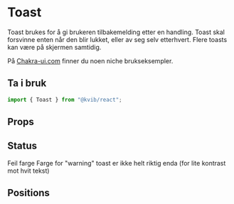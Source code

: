 
<Meta of={ToastStories} />

# Toast

Toast brukes for å gi brukeren tilbakemelding etter en handling. Toast skal forsvinne enten når den blir lukket,
eller av seg selv etterhvert. Flere toasts kan være på skjermen samtidig.

På [Chakra-ui.com](https://chakra-ui.com/docs/components/toast) finner du noen niche brukseksempler.

## Ta i bruk

```jsx
import { Toast } from "@kvib/react";
```

## Props

<Card variant="outline">
    <CardBody>
        <Story of={ToastStories.Toast} />
    </CardBody>
</Card>

<Source code={ToastStrings.ToastExample} dark />
<Controls of={ToastStories.Toast} />

## Status

<Alert status="warning">
    <AlertIcon/>
    <AlertTitle>
        Feil farge
    </AlertTitle>
    <AlertDescription>
        Farge for "warning" toast er ikke helt riktig enda (for lite kontrast mot hvit tekst)
    </AlertDescription>
</Alert>
<Card variant="outline">
    <CardBody>
        <Story of={ToastStories.ToastStatus} />
    </CardBody>
</Card>

<Source code={ToastStrings.ToastStatus} dark />

## Positions

<Card variant="outline">
    <CardBody>
        <Story of={ToastStories.ToastPosition} />
    </CardBody>
</Card>

<Source code={ToastStrings.ToastPosition} dark />